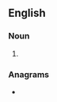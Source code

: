 ==English==

===Noun===
{{head|en|noun plural form}}

# {{plural of|terrapene|lang=en}}

===Anagrams===
* {{anagrams|en|repræsent}}